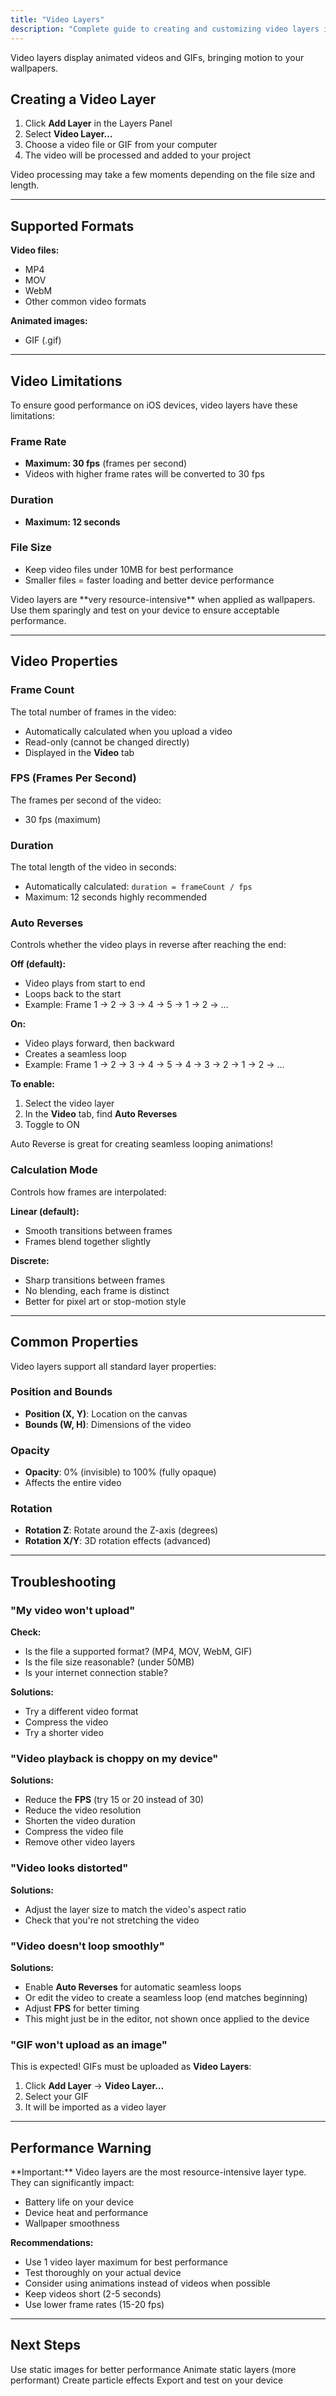 ```yaml
---
title: "Video Layers"
description: "Complete guide to creating and customizing video layers in CAPlayground."
---
```


Video layers display animated videos and GIFs, bringing motion to your wallpapers.

## Creating a Video Layer

1. Click **Add Layer** in the Layers Panel
2. Select **Video Layer…**
3. Choose a video file or GIF from your computer
4. The video will be processed and added to your project

<Info>
  Video processing may take a few moments depending on the file size and length.
</Info>

---

## Supported Formats

**Video files:**
- MP4
- MOV
- WebM
- Other common video formats

**Animated images:**
- GIF (.gif)

---

## Video Limitations

To ensure good performance on iOS devices, video layers have these limitations:

### Frame Rate
- **Maximum: 30 fps** (frames per second)
- Videos with higher frame rates will be converted to 30 fps

### Duration
- **Maximum: 12 seconds**

### File Size
- Keep video files under 10MB for best performance
- Smaller files = faster loading and better device performance

<Warning>
  Video layers are **very resource-intensive** when applied as wallpapers. Use them sparingly and test on your device to ensure acceptable performance.
</Warning>

---

## Video Properties

### Frame Count

The total number of frames in the video:
- Automatically calculated when you upload a video
- Read-only (cannot be changed directly)
- Displayed in the **Video** tab

### FPS (Frames Per Second)

The frames per second of the video:
- 30 fps (maximum)

### Duration

The total length of the video in seconds:
- Automatically calculated: `duration = frameCount / fps`
- Maximum: 12 seconds highly recommended

### Auto Reverses

Controls whether the video plays in reverse after reaching the end:

**Off (default):**
- Video plays from start to end
- Loops back to the start
- Example: Frame 1 → 2 → 3 → 4 → 5 → 1 → 2 → ...

**On:**
- Video plays forward, then backward
- Creates a seamless loop
- Example: Frame 1 → 2 → 3 → 4 → 5 → 4 → 3 → 2 → 1 → 2 → ...

**To enable:**
1. Select the video layer
2. In the **Video** tab, find **Auto Reverses**
3. Toggle to ON

<Tip>
  Auto Reverse is great for creating seamless looping animations!
</Tip>

### Calculation Mode

Controls how frames are interpolated:

**Linear (default):**
- Smooth transitions between frames
- Frames blend together slightly

**Discrete:**
- Sharp transitions between frames
- No blending, each frame is distinct
- Better for pixel art or stop-motion style

---

## Common Properties

Video layers support all standard layer properties:

### Position and Bounds

- **Position (X, Y)**: Location on the canvas
- **Bounds (W, H)**: Dimensions of the video

### Opacity

- **Opacity**: 0% (invisible) to 100% (fully opaque)
- Affects the entire video

### Rotation

- **Rotation Z**: Rotate around the Z-axis (degrees)
- **Rotation X/Y**: 3D rotation effects (advanced)

---

## Troubleshooting

### "My video won't upload"

**Check:**
- Is the file a supported format? (MP4, MOV, WebM, GIF)
- Is the file size reasonable? (under 50MB)
- Is your internet connection stable?

**Solutions:**
- Try a different video format
- Compress the video
- Try a shorter video

### "Video playback is choppy on my device"

**Solutions:**
- Reduce the **FPS** (try 15 or 20 instead of 30)
- Reduce the video resolution
- Shorten the video duration
- Compress the video file
- Remove other video layers

### "Video looks distorted"

**Solutions:**
- Adjust the layer size to match the video's aspect ratio
- Check that you're not stretching the video

### "Video doesn't loop smoothly"

**Solutions:**
- Enable **Auto Reverses** for automatic seamless loops
- Or edit the video to create a seamless loop (end matches beginning)
- Adjust **FPS** for better timing
- This might just be in the editor, not shown once applied to the device

### "GIF won't upload as an image"

This is expected! GIFs must be uploaded as **Video Layers**:

1. Click **Add Layer** → **Video Layer…**
2. Select your GIF
3. It will be imported as a video layer

---

## Performance Warning

<Warning>
  **Important:** Video layers are the most resource-intensive layer type. They can significantly impact:
  
  - Battery life on your device
  - Device heat and performance
  - Wallpaper smoothness
  
  **Recommendations:**
  - Use 1 video layer maximum for best performance
  - Test thoroughly on your actual device
  - Consider using animations instead of videos when possible
  - Keep videos short (2-5 seconds)
  - Use lower frame rates (15-20 fps)
</Warning>

---

## Next Steps

<CardGroup cols={2}>
  <Card title="Image Layers" icon="image" href="/layers/image-layers">
    Use static images for better performance
  </Card>
  <Card title="Creating Animations" icon="play" href="/editor/creating-animations">
    Animate static layers (more performant)
  </Card>
  <Card title="Emitter Layers" icon="sparkles" href="/layers/emitter-layers">
    Create particle effects
  </Card>
  <Card title="Export Your Project" icon="download" href="/editor/export-your-project">
    Export and test on your device
  </Card>
</CardGroup>
